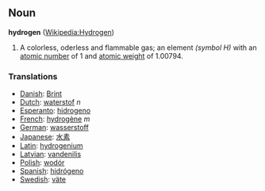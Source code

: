 == Noun ==
'''hydrogen''' ([[en:Hydrogen|Wikipedia:Hydrogen]])

# A colorless, oderless and flammable gas; an element ''(symbol H)'' with an [[atomic number]] of 1 and [[atomic weight]] of 1.00794.

===Translations===
*[[Danish]]: [[Brint]]
*[[Dutch]]: [[waterstof]] ''n''
*[[Esperanto]]: [[hidrogeno]]
*[[French]]: [[hydrogène]] ''m''
*[[German]]: [[wasserstoff]]
*[[Japanese]]: [[水素]]
*[[Latin]]: [[hydrogenium]]
*[[Latvian]]: [[vandenilis]]
*[[Polish]]: [[wodór]]
*[[Spanish]]: [[hidrógeno]]
*[[Swedish]]: [[väte]]